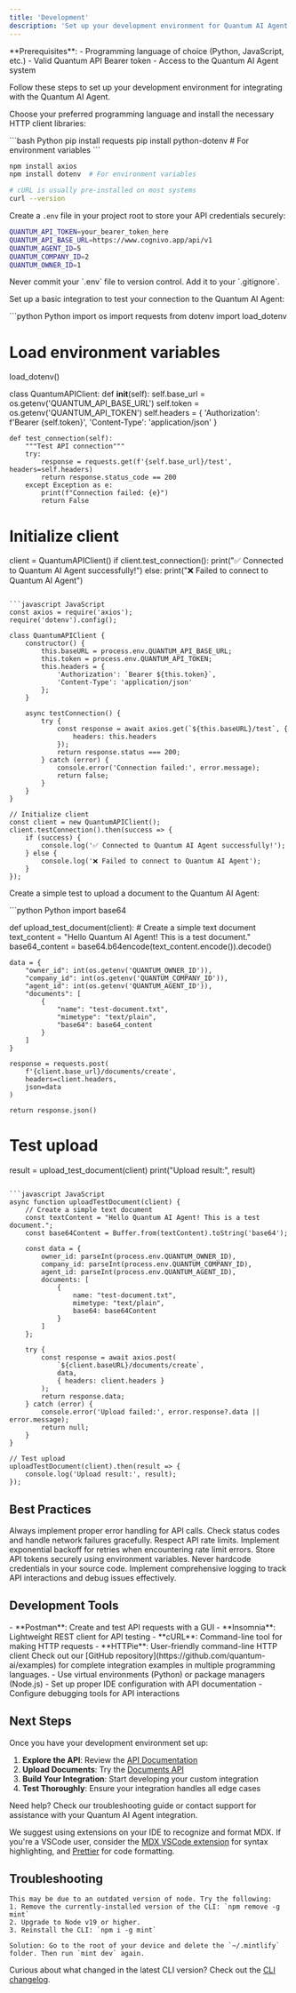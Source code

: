 ```yaml
---
title: 'Development'
description: 'Set up your development environment for Quantum AI Agent integration'
---
```


<Info>
  **Prerequisites**:
  - Programming language of choice (Python, JavaScript, etc.)
  - Valid Quantum API Bearer token
  - Access to the Quantum AI Agent system
</Info>

Follow these steps to set up your development environment for integrating with the Quantum AI Agent.

<Steps>
<Step title="Install required dependencies">

Choose your preferred programming language and install the necessary HTTP client libraries:

<CodeGroup>
```bash Python
pip install requests
pip install python-dotenv  # For environment variables
```

```bash JavaScript/Node.js
npm install axios
npm install dotenv  # For environment variables
```

```bash cURL
# cURL is usually pre-installed on most systems
curl --version
```
</CodeGroup>
</Step>

<Step title="Set up environment variables">

Create a `.env` file in your project root to store your API credentials securely:

```bash
QUANTUM_API_TOKEN=your_bearer_token_here
QUANTUM_API_BASE_URL=https://www.cognivo.app/api/v1
QUANTUM_AGENT_ID=5
QUANTUM_COMPANY_ID=2
QUANTUM_OWNER_ID=1
```

<Warning>
Never commit your `.env` file to version control. Add it to your `.gitignore`.
</Warning>
</Step>

<Step title="Create your first integration">

Set up a basic integration to test your connection to the Quantum AI Agent:

<CodeGroup>
```python Python
import os
import requests
from dotenv import load_dotenv

# Load environment variables
load_dotenv()

class QuantumAPIClient:
    def __init__(self):
        self.base_url = os.getenv('QUANTUM_API_BASE_URL')
        self.token = os.getenv('QUANTUM_API_TOKEN')
        self.headers = {
            'Authorization': f'Bearer {self.token}',
            'Content-Type': 'application/json'
        }
    
    def test_connection(self):
        """Test API connection"""
        try:
            response = requests.get(f'{self.base_url}/test', headers=self.headers)
            return response.status_code == 200
        except Exception as e:
            print(f"Connection failed: {e}")
            return False

# Initialize client
client = QuantumAPIClient()
if client.test_connection():
    print("✅ Connected to Quantum AI Agent successfully!")
else:
    print("❌ Failed to connect to Quantum AI Agent")
```

```javascript JavaScript
const axios = require('axios');
require('dotenv').config();

class QuantumAPIClient {
    constructor() {
        this.baseURL = process.env.QUANTUM_API_BASE_URL;
        this.token = process.env.QUANTUM_API_TOKEN;
        this.headers = {
            'Authorization': `Bearer ${this.token}`,
            'Content-Type': 'application/json'
        };
    }
    
    async testConnection() {
        try {
            const response = await axios.get(`${this.baseURL}/test`, {
                headers: this.headers
            });
            return response.status === 200;
        } catch (error) {
            console.error('Connection failed:', error.message);
            return false;
        }
    }
}

// Initialize client
const client = new QuantumAPIClient();
client.testConnection().then(success => {
    if (success) {
        console.log('✅ Connected to Quantum AI Agent successfully!');
    } else {
        console.log('❌ Failed to connect to Quantum AI Agent');
    }
});
```
</CodeGroup>

</Step>

<Step title="Test document upload">

Create a simple test to upload a document to the Quantum AI Agent:

<CodeGroup>
```python Python
import base64

def upload_test_document(client):
    # Create a simple text document
    text_content = "Hello Quantum AI Agent! This is a test document."
    base64_content = base64.b64encode(text_content.encode()).decode()
    
    data = {
        "owner_id": int(os.getenv('QUANTUM_OWNER_ID')),
        "company_id": int(os.getenv('QUANTUM_COMPANY_ID')),
        "agent_id": int(os.getenv('QUANTUM_AGENT_ID')),
        "documents": [
            {
                "name": "test-document.txt",
                "mimetype": "text/plain",
                "base64": base64_content
            }
        ]
    }
    
    response = requests.post(
        f'{client.base_url}/documents/create',
        headers=client.headers,
        json=data
    )
    
    return response.json()

# Test upload
result = upload_test_document(client)
print("Upload result:", result)
```

```javascript JavaScript
async function uploadTestDocument(client) {
    // Create a simple text document
    const textContent = "Hello Quantum AI Agent! This is a test document.";
    const base64Content = Buffer.from(textContent).toString('base64');
    
    const data = {
        owner_id: parseInt(process.env.QUANTUM_OWNER_ID),
        company_id: parseInt(process.env.QUANTUM_COMPANY_ID),
        agent_id: parseInt(process.env.QUANTUM_AGENT_ID),
        documents: [
            {
                name: "test-document.txt",
                mimetype: "text/plain",
                base64: base64Content
            }
        ]
    };
    
    try {
        const response = await axios.post(
            `${client.baseURL}/documents/create`,
            data,
            { headers: client.headers }
        );
        return response.data;
    } catch (error) {
        console.error('Upload failed:', error.response?.data || error.message);
        return null;
    }
}

// Test upload
uploadTestDocument(client).then(result => {
    console.log('Upload result:', result);
});
```
</CodeGroup>

</Step>
</Steps>

## Best Practices

<CardGroup cols={2}>
  <Card title="Error Handling" icon="shield-exclamation">
    Always implement proper error handling for API calls. Check status codes and handle network failures gracefully.
  </Card>
  
  <Card title="Rate Limiting" icon="clock">
    Respect API rate limits. Implement exponential backoff for retries when encountering rate limit errors.
  </Card>
  
  <Card title="Security" icon="lock">
    Store API tokens securely using environment variables. Never hardcode credentials in your source code.
  </Card>
  
  <Card title="Logging" icon="file-text">
    Implement comprehensive logging to track API interactions and debug issues effectively.
  </Card>
</CardGroup>

## Development Tools

<AccordionGroup>
  <Accordion title="API Testing Tools">
    - **Postman**: Create and test API requests with a GUI
    - **Insomnia**: Lightweight REST client for API testing
    - **cURL**: Command-line tool for making HTTP requests
    - **HTTPie**: User-friendly command-line HTTP client
  </Accordion>
  
  <Accordion title="Code Examples Repository">
    Check out our [GitHub repository](https://github.com/quantum-ai/examples) for complete integration examples in multiple programming languages.
  </Accordion>
  
  <Accordion title="Development Environment">
    - Use virtual environments (Python) or package managers (Node.js)
    - Set up proper IDE configuration with API documentation
    - Configure debugging tools for API interactions
  </Accordion>
</AccordionGroup>

## Next Steps

Once you have your development environment set up:

1. **Explore the API**: Review the [API Documentation](/api-reference/introduction)
2. **Upload Documents**: Try the [Documents API](/api-reference/endpoint/documents-create)
3. **Build Your Integration**: Start developing your custom integration
4. **Test Thoroughly**: Ensure your integration handles all edge cases

<Note>
Need help? Check our troubleshooting guide or contact support for assistance with your Quantum AI Agent integration.
</Note>

We suggest using extensions on your IDE to recognize and format MDX. If you're a VSCode user, consider the [MDX VSCode extension](https://marketplace.visualstudio.com/items?itemName=unifiedjs.vscode-mdx) for syntax highlighting, and [Prettier](https://marketplace.visualstudio.com/items?itemName=esbenp.prettier-vscode) for code formatting.

## Troubleshooting

<AccordionGroup>
  <Accordion title='Error: Could not load the "sharp" module using the darwin-arm64 runtime'>

    This may be due to an outdated version of node. Try the following:
    1. Remove the currently-installed version of the CLI: `npm remove -g mint`
    2. Upgrade to Node v19 or higher.
    3. Reinstall the CLI: `npm i -g mint`
  </Accordion>

  <Accordion title="Issue: Encountering an unknown error">
  
    Solution: Go to the root of your device and delete the `~/.mintlify` folder. Then run `mint dev` again.
  </Accordion>
</AccordionGroup>

Curious about what changed in the latest CLI version? Check out the [CLI changelog](https://www.npmjs.com/package/mintlify?activeTab=versions).
